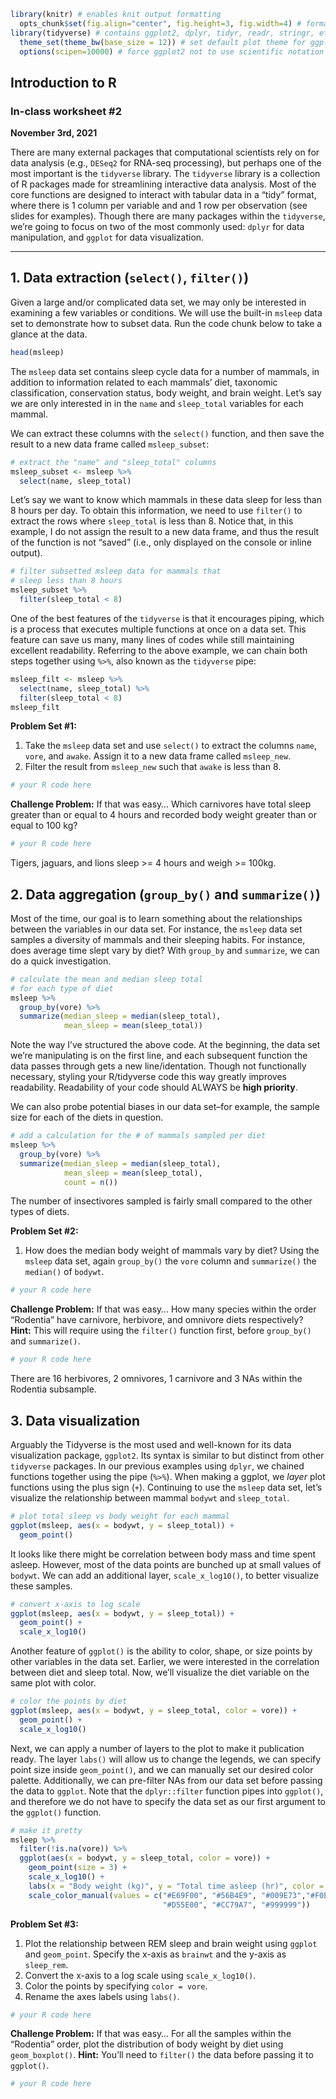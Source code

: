 ```r
library(knitr) # enables knit output formatting
  opts_chunk$set(fig.align="center", fig.height=3, fig.width=4) # format knit output
library(tidyverse) # contains ggplot2, dplyr, tidyr, readr, stringr, etc
  theme_set(theme_bw(base_size = 12)) # set default plot theme for ggplot2
  options(scipen=10000) # force ggplot2 not to use scientific notation
```
## Introduction to R
### In-class worksheet #2

**November 3rd, 2021**

There are many external packages that computational scientists rely on for data analysis (e.g., `DESeq2` for RNA-seq processing), but perhaps one of the most important is the `tidyverse` library. The `tidyverse` library is a collection of R packages made for streamlining interactive data analysis. Most of the core functions are designed to interact with tabular data in a "tidy" format, where there is 1 column per variable and and 1 row per observation (see slides for examples). Though there are many packages within the `tidyverse`, we're going to focus on two of the most commonly used: `dplyr` for data manipulation, and `ggplot` for data visualization.

---------------------------------------------

## 1. Data extraction (`select()`, `filter()`)

Given a large and/or complicated data set, we may only be interested in examining a few variables or conditions. We will use the built-in `msleep` data set to demonstrate how to subset data. Run the code chunk below to take a glance at the data.

```r
head(msleep)
```

The `msleep` data set contains sleep cycle data for a number of mammals, in addition to information related to each mammals' diet, taxonomic classification, conservation status, body weight, and brain weight. Let's say we are only interested in in the `name` and `sleep_total` variables for each mammal.

We can extract these columns with the `select()` function, and then save the result to a new data frame called `msleep_subset`:

```r
# extract the "name" and "sleep_total" columns
msleep_subset <- msleep %>%
  select(name, sleep_total)
```

Let's say we want to know which mammals in these data sleep for less than 8 hours per day. To obtain this information, we need to use `filter()` to extract the rows where `sleep_total` is less than 8. Notice that, in this example, I do not assign the result to a new data frame, and thus the result of the function is not "saved" (i.e., only displayed on the console or inline output).

```r
# filter subsetted msleep data for mammals that
# sleep less than 8 hours
msleep_subset %>%
  filter(sleep_total < 8)
```

One of the best features of the `tidyverse` is that it encourages piping, which is a process that executes multiple functions at once on a data set. This feature can save us many, many lines of codes while still maintaining excellent readability. Referring to the above example, we can chain both steps together using `%>%`, also known as the `tidyverse` pipe:

```r
msleep_filt <- msleep %>%
  select(name, sleep_total) %>%
  filter(sleep_total < 8)
msleep_filt
```

**Problem Set #1:**

1. Take the `msleep` data set and use `select()` to extract the columns `name`, `vore`, and `awake`. Assign it to a new data frame called `msleep_new`.
2. Filter the result from `msleep_new` such that `awake` is less than 8.

```r
# your R code here
```

**Challenge Problem:** If that was easy... Which carnivores have total sleep greater than or equal to 4 hours and recorded body weight greater than or equal to 100 kg?

```r
# your R code here
```
Tigers, jaguars, and lions sleep >= 4 hours and weigh >= 100kg.

## 2. Data aggregation (`group_by()` and `summarize()`)

Most of the time, our goal is to learn something about the relationships between the variables in our data set. For instance, the `msleep` data set samples a diversity of mammals and their sleeping habits. For instance, does average time slept vary by diet? With `group_by` and `summarize`, we can do a quick investigation.

```r
# calculate the mean and median sleep total
# for each type of diet
msleep %>%
  group_by(vore) %>%
  summarize(median_sleep = median(sleep_total),
            mean_sleep = mean(sleep_total))
```

Note the way I've structured the above code. At the beginning, the data set we're manipulating is on the first line, and each subsequent function the data passes through gets a new line/identation. Though not functionally necessary, styling your R/tidyverse code this way greatly improves readability. Readability of your code should ALWAYS be __high priority__.

We can also probe potential biases in our data set--for example, the sample size for each of the diets in question.

```r
# add a calculation for the # of mammals sampled per diet
msleep %>%
  group_by(vore) %>%
  summarize(median_sleep = median(sleep_total),
            mean_sleep = mean(sleep_total),
            count = n())
```

The number of insectivores sampled is fairly small compared to the other types of diets. 

**Problem Set #2:**

1. How does the median body weight of mammals vary by diet? Using the `msleep` data set, again `group_by()` the `vore` column and `summarize()` the `median()` of `bodywt`.

```r
# your R code here
```

**Challenge Problem:** If that was easy... How many species within the order "Rodentia" have carnivore, herbivore, and omnivore diets respectively? **Hint:** This will require using the `filter()` function first, before `group_by()` and `summarize()`.

```r
# your R code here
```

There are 16 herbivores, 2 omnivores, 1 carnivore and 3 NAs within the Rodentia subsample.

## 3. Data visualization

Arguably the Tidyverse is the most used and well-known for its data visualization package, `ggplot2`. Its syntax is similar to but distinct from other `tidyverse` packages. In our previous examples using `dplyr`, we chained functions together using the pipe (`%>%`). When making a ggplot, we *layer* plot functions using the plus sign (`+`). Continuing to use the `msleep` data set, let's visualize the relationship between mammal `bodywt` and `sleep_total`.

```r
# plot total sleep vs body weight for each mammal
ggplot(msleep, aes(x = bodywt, y = sleep_total)) +
  geom_point()
```

It looks like there might be correlation between body mass and time spent asleep. However, most of the data points are bunched up at small values of `bodywt`. We can add an additional layer, `scale_x_log10()`, to better visualize these samples.

```r
# convert x-axis to log scale
ggplot(msleep, aes(x = bodywt, y = sleep_total)) +
  geom_point() +
  scale_x_log10()
```

Another feature of `ggplot()` is the ability to color, shape, or size points by other variables in the data set. Earlier, we were interested in the correlation between diet and sleep total. Now, we'll visualize the diet variable on the same plot with color.

```r
# color the points by diet
ggplot(msleep, aes(x = bodywt, y = sleep_total, color = vore)) +
  geom_point() +
  scale_x_log10()
```
Next, we can apply a number of layers to the plot to make it publication ready. The layer `labs()` will allow us to change the legends, we can specify point size inside `geom_point()`, and we can manually set our desired color palette. Additionally, we can pre-filter NAs from our data set before passing the data to `ggplot`. Note that the `dplyr::filter` function pipes into `ggplot()`, and therefore we do not have to specify the data set as our first argument to the `ggplot()` function.

```r
# make it pretty
msleep %>%
  filter(!is.na(vore)) %>% 
  ggplot(aes(x = bodywt, y = sleep_total, color = vore)) +
    geom_point(size = 3) +
    scale_x_log10() +
    labs(x = "Body weight (kg)", y = "Total time asleep (hr)", color = "Diet") +
    scale_color_manual(values = c("#E69F00", "#56B4E9", "#009E73","#F0E442", "#0072B2", 
                                  "#D55E00", "#CC79A7", "#999999"))
```

**Problem Set #3:**

1. Plot the relationship between REM sleep and brain weight using `ggplot` and `geom_point`. Specify the x-axis as `brainwt` and the y-axis as `sleep_rem`.
2. Convert the x-axis to a log scale using `scale_x_log10()`.
3. Color the points by specifying `color = vore`.
4. Rename the axes labels using `labs()`.

```r
# your R code here
```

**Challenge Problem:** If that was easy... For all the samples within the "Rodentia" order, plot the distribution of body weight by diet using `geom_boxplot()`. **Hint:** You'll need to `filter()` the data before passing it to `ggplot()`.

```r
# your R code here
```
